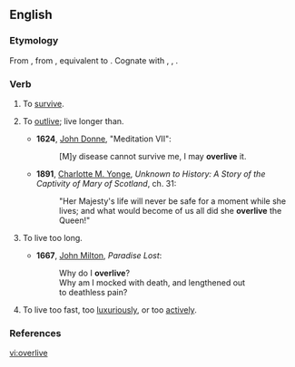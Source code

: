 ==English==

===Etymology===
From {{etyl|enm|en}} {{term|overliven|lang=enm}}, from {{etyl|ang|en}} {{term|oferlibban||to survive|lang=ang}}, equivalent to {{prefix|over|live}}. Cognate with {{etyl|nl|-}} {{term|overleven||to survive|lang=nl}}, {{etyl|de|-}} {{term|überleben||to survive, outlive|lang=de}}, {{etyl|sv|-}} {{term|överleva||to survive, outlive, outlast|lang=sv}}.

===Verb===
{{en-verb|overliv|es}}

# {{context|transitive|lang=en}} To [[survive]].
# {{context|transitive|lang=en}} To [[outlive]]; live longer than.
#* '''1624''', [[w:John Donne|John Donne]], "Meditation VII":
#*: [M]y disease cannot survive me, I may '''overlive''' it.
#* '''1891''', [[w:Charlotte M. Yonge|Charlotte M. Yonge]], ''Unknown to History: A Story of the Captivity of Mary of Scotland'', ch. 31:
#*: "Her Majesty's life will never be safe for a moment while she lives; and what would become of us all did she '''overlive''' the Queen!" 
# {{context|intransitive|lang=en}} To live too long.
#* '''1667''', [[w:John Milton|John Milton]], ''Paradise Lost'':
#*: Why do I '''overlive'''?
#*: Why am I mocked with death, and lengthened out
#*: to deathless pain?
# {{context|intransitive|lang=en}} To live too fast, too [[luxurious]]ly, or too [[active]]ly.

===References===
{{Webster 1913}}

[[vi:overlive]]